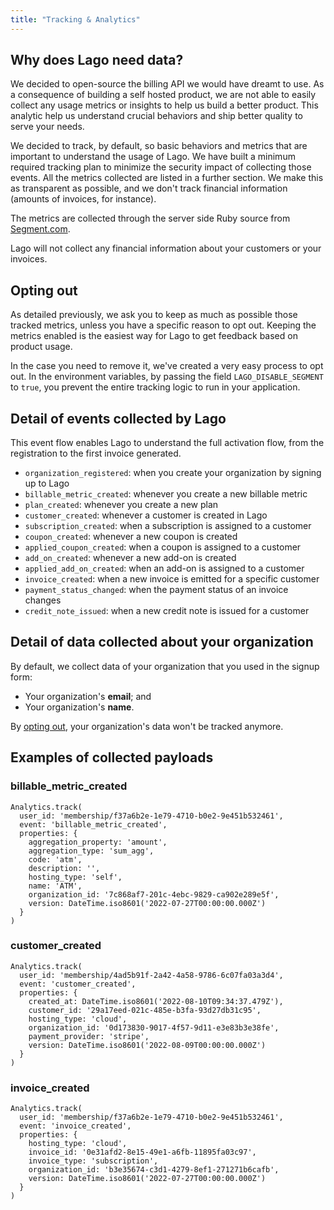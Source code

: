 ```yaml
---
title: "Tracking & Analytics"
---
```


## Why does Lago need data?[](#why-does-lago-need-data "Direct link to heading")

We decided to open-source the billing API we would have dreamt to use. As a
consequence of building a self hosted product, we are not able to easily collect
any usage metrics or insights to help us build a better product. This analytic
help us understand crucial behaviors and ship better quality to serve your
needs.

We decided to track, by default, so basic behaviors and metrics that are
important to understand the usage of Lago. We have built a minimum required
tracking plan to minimize the security impact of collecting those events. All
the metrics collected are listed in a further section. We make this as
transparent as possible, and we don't track financial information (amounts of
invoices, for instance).

The metrics are collected through the server side Ruby source from
[Segment.com](https://segment.com/docs/connections/sources/catalog/libraries/server/ruby/).

<Info>
  Lago will not collect any financial information about your customers or your
  invoices.
</Info>

## Opting out[](#opting-out "Direct link to heading")

As detailed previously, we ask you to keep as much as possible those tracked
metrics, unless you have a specific reason to opt out. Keeping the metrics
enabled is the easiest way for Lago to get feedback based on product usage.

In the case you need to remove it, we've created a very easy process to opt out.
In the environment variables, by passing the field `LAGO_DISABLE_SEGMENT` to
`true`, you prevent the entire tracking logic to run in your application.

## Detail of events collected by Lago[](#detail-of-events-collected-by-lago "Direct link to heading")

This event flow enables Lago to understand the full activation flow, from the
registration to the first invoice generated.

- `organization_registered`: when you create your organization by signing up to
  Lago
- `billable_metric_created`: whenever you create a new billable metric
- `plan_created`: whenever you create a new plan
- `customer_created`: whenever a customer is created in Lago
- `subscription_created`: when a subscription is assigned to a customer
- `coupon_created`: whenever a new coupon is created
- `applied_coupon_created`: when a coupon is assigned to a customer
- `add_on_created`: whenever a new add-on is created
- `applied_add_on_created`: when an add-on is assigned to a customer
- `invoice_created`: when a new invoice is emitted for a specific customer
- `payment_status_changed`: when the payment status of an invoice changes
- `credit_note_issued`: when a new credit note is issued for a customer

## Detail of data collected about your organization[](#detail-of-data-collected-about-your-organization "Direct link to heading")

By default, we collect data of your organization that you used in the signup
form:

- Your organization's **email**; and
- Your organization's **name**.

By [opting out](/docs/guide/self-hosting/tracking#opting-out), your
organization's data won't be tracked anymore.

## Examples of collected payloads[](#examples-of-collected-payloads "Direct link to heading")

### billable_metric_created[](#billable%5Fmetric%5Fcreated "Direct link to heading")

```
Analytics.track(
  user_id: 'membership/f37a6b2e-1e79-4710-b0e2-9e451b532461',
  event: 'billable_metric_created',
  properties: {
    aggregation_property: 'amount',
    aggregation_type: 'sum_agg',
    code: 'atm',
    description: '',
    hosting_type: 'self',
    name: 'ATM',
    organization_id: '7c868af7-201c-4ebc-9829-ca902e289e5f',
    version: DateTime.iso8601('2022-07-27T00:00:00.000Z')
  }
)

```

### customer_created[](#customer%5Fcreated "Direct link to heading")

```
Analytics.track(
  user_id: 'membership/4ad5b91f-2a42-4a58-9786-6c07fa03a3d4',
  event: 'customer_created',
  properties: {
    created_at: DateTime.iso8601('2022-08-10T09:34:37.479Z'),
    customer_id: '29a17eed-021c-485e-b3fa-93d27db31c95',
    hosting_type: 'cloud',
    organization_id: '0d173830-9017-4f57-9d11-e3e83b3e38fe',
    payment_provider: 'stripe',
    version: DateTime.iso8601('2022-08-09T00:00:00.000Z')
  }
)

```

### invoice_created[](#invoice%5Fcreated "Direct link to heading")

```
Analytics.track(
  user_id: 'membership/f37a6b2e-1e79-4710-b0e2-9e451b532461',
  event: 'invoice_created',
  properties: {
    hosting_type: 'cloud',
    invoice_id: '0e31afd2-8e15-49e1-a6fb-11895fa03c97',
    invoice_type: 'subscription',
    organization_id: 'b3e35674-c3d1-4279-8ef1-271271b6cafb',
    version: DateTime.iso8601('2022-07-27T00:00:00.000Z')
  }
)

```
